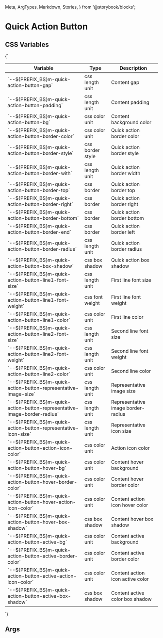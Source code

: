   Meta,
  ArgTypes,
  Markdown,
  Stories,
} from '@storybook/blocks';


# Quick Action Button

## CSS Variables
<Markdown>
  {`

  | Variable                                                                      | Type              | Description                           |
  |-------------------------------------------------------------------------------|-------------------|---------------------------------------|
  | \`--${PREFIX_BS}m-quick-action-button-gap\`                                   | css length unit   | Content gap                           |
  | \`--${PREFIX_BS}m-quick-action-button-padding\`                               | css length unit   | Content padding                       |
  | \`--${PREFIX_BS}m-quick-action-button-bg\`                                    | css color unit    | Content background color              |
  | \`--${PREFIX_BS}m-quick-action-button-border-color\`                          | css color unit    | Quick action border color             |
  | \`--${PREFIX_BS}m-quick-action-button-border-style\`                          | css border style  | Quick action border style             |
  | \`--${PREFIX_BS}m-quick-action-button-border-with\`                           | css length unit   | Quick action border width             |
  | \`--${PREFIX_BS}m-quick-action-button-border-top\`                            | css border        | Quick action border top               |
  | \`--${PREFIX_BS}m-quick-action-button-border-right\`                          | css border        | Quick action border right             |
  | \`--${PREFIX_BS}m-quick-action-button-border-bottom\`                         | css border        | Quick action border bottom            |
  | \`--${PREFIX_BS}m-quick-action-button-border-end\`                            | css border        | Quick action border left              |
  | \`--${PREFIX_BS}m-quick-action-button-border-radius\`                         | css length unit   | Quick action border radius            |
  | \`--${PREFIX_BS}m-quick-action-button-box-shadow\`                            | css box shadow    | Quick action box shadow               |
  | \`--${PREFIX_BS}m-quick-action-button-line1-font-size\`                       | css length unit   | First line font size                  |
  | \`--${PREFIX_BS}m-quick-action-button-line1-font-weight\`                     | css font weight   | First line font weight                |
  | \`--${PREFIX_BS}m-quick-action-button-line1-color\`                           | css color unit    | First line color                      |
  | \`--${PREFIX_BS}m-quick-action-button-line2-font-size\`                       | css length unit   | Second line font size                 |
  | \`--${PREFIX_BS}m-quick-action-button-line2-font-weight\`                     | css length unit   | Second line font weight               |
  | \`--${PREFIX_BS}m-quick-action-button-line2-color\`                           | css color unit    | Second line color                     |
  | \`--${PREFIX_BS}m-quick-action-button-representative-image-size\`             | css length unit   | Representative image size             |
  | \`--${PREFIX_BS}m-quick-action-button-representative-image-border-radius\`    | css length unit   | Representative image border-radius             |
  | \`--${PREFIX_BS}m-quick-action-button-representative-icon-size\`              | css length unit   | Representative icon size              |
  | \`--${PREFIX_BS}m-quick-action-button-action-icon-color\`                     | css color unit    | Action icon color                     |
  | \`--${PREFIX_BS}m-quick-action-button-hover-bg\`                              | css color unit    | Content hover background              |
  | \`--${PREFIX_BS}m-quick-action-button-hover-border-color\`                    | css color unit    | Content hover border color            |
  | \`--${PREFIX_BS}m-quick-action-button-hover-action-icon-color\`               | css color unit    | Content action icon hover color       |
  | \`--${PREFIX_BS}m-quick-action-button-hover-box-shadow\`                      | css box shadow    | Content hover box shadow              |
  | \`--${PREFIX_BS}m-quick-action-button-active-bg\`                             | css color unit    | Content active background             |
  | \`--${PREFIX_BS}m-quick-action-button-active-border-color\`                   | css color unit    | Content active border color           |
  | \`--${PREFIX_BS}m-quick-action-button-active-action-icon-color\`              | css color unit    | Content action icon active color      |
  | \`--${PREFIX_BS}m-quick-action-button-active-box-shadow\`                     | css box shadow    | Content active color box shadow       |

  `}
</Markdown>

## Args
<Meta of={MQuickActionButtonStories} />

<ArgTypes of={MQuickActionButtonStories} />

<Stories />


